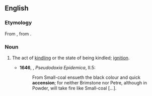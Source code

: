 ==English==

===Etymology===
From {{etyl|la|en}} {{term|accensionem|accensiōnem|lang=la}}, from {{term|accendere}}.

===Noun===
{{en-noun}}

# {{context|obsolete|lang=en}} The act of [[kindling]] or the state of being kindled; [[ignition]].
#* '''1646''', {{w|Thomas Browne}}, ''Pseudodoxia Epidemica'', II.5:
#*: From Small-coal ensueth the black colour and quick '''accension'''; for neither Brimstone nor Petre, although in Powder, will take fire like Small-coal [...].